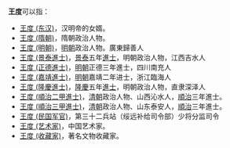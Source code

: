 '''王度'''可以指：
* [[王度_(东汉)|王度 (东汉)]]，汉明帝的女婿。
* [[王度_(隋朝)|王度 (隋朝)]]，隋朝政治人物。
* [[王度_(明朝)|王度 (明朝)]]，[[明朝|明朝]]政治人物。廣東歸善人
* [[王度_(景泰進士)|王度 (景泰進士)]]，[[景泰_(明朝)|景泰]]五年[[進士|進士]]，明朝政治人物，江西吉水人
* [[王度_(正德進士)|王度 (正德進士)]]，[[明朝|明朝]]正德三年進士，四川南充人
* [[王度_(嘉靖進士)|王度 (嘉靖進士)]]，[[明朝|明朝]]嘉靖二年进士，浙江臨海人
* [[王度_(隆慶進士)|王度 (隆慶進士)]]，[[隆庆_(明朝)|隆慶]]五年[[進士|進士]]，明朝政治人物，直隶深泽人
* [[王度_(順治二甲進士)|王度 (順治二甲進士)]]，[[清朝|清朝]]政治人物、山西沁水人，[[順治|順治]]三年進士。
* [[王度_(順治三甲進士)|王度 (順治三甲進士)]]，[[清朝|清朝]]政治人物、山东泰安人，[[順治|順治]]三年進士。
* [[王度_(民国军官)|王度 (民国军官)]]，第三十二兵站（绥远补给司令部）少将分监司令
* [[王度_(艺术家)|王度 (艺术家)]]，中国艺术家。
* [[王度_(收藏家)|王度 (收藏家)]]，著名文物收藏家。
{{disambig|cat=二字王姓人名消歧义|du}}